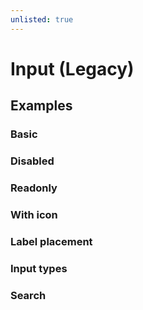 ```yaml
---
unlisted: true
---
```



# Input (Legacy)

## Examples

### Basic

<Playground name="input-legacy" />


### Disabled

<Playground
  name="input-legacy-disabled"
  hideInitalCodePreview
/>

### Readonly

<Playground
  name="input-legacy-readonly"
  hideInitalCodePreview
/>

### With icon

<Playground
  name="input-legacy-with-icon"
  hideInitalCodePreview
/>

### Label placement

<Playground
  name="input-legacy-labels"
  hideInitalCodePreview
/>

### Input types

<Playground
  name="input-legacy-types"
  height="15rem"
  hideInitalCodePreview
/>

### Search

<Playground
  name="input-legacy-search"
  hideInitalCodePreview
/>

